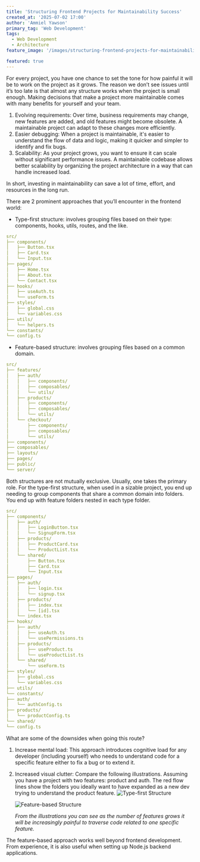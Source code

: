 ```yaml
---
title: 'Structuring Frontend Projects for Maintainability Success'
created_at: '2025-07-02 17:00'
author: 'Ammiel Yawson'
primary_tag: 'Web Development'
tags:
  - Web Development
  - Architecture
feature_image: '/images/structuring-frontend-projects-for-maintainability-success/featured.webp'

featured: true
---
```


For every project, you have one chance to set the tone for how painful it will be to work on the project as it grows. The reason we don’t see issues until it’s too late is that almost any structure works when the project is small enough. Making decisions that make a project more maintainable comes with many benefits for yourself and your team.

1. Evolving requirements: Over time, business requirements may change, new features are added, and old features might become obsolete. A maintainable project can adapt to these changes more efficiently.
2. Easier debugging: When a project is maintainable, it's easier to understand the flow of data and logic, making it quicker and simpler to identify and fix bugs.
3. Scalability: As your project grows, you want to ensure it can scale without significant performance issues. A maintainable codebase allows better scalability by organizing the project architecture in a way that can handle increased load.

In short, investing in maintainability can save a lot of time, effort, and resources in the long run.

There are 2 prominent approaches that you’ll encounter in the frontend world:

- Type-first structure: involves grouping files based on their type: components, hooks, utils, routes, and the like.

```yaml
src/
├── components/
│   ├── Button.tsx
│   ├── Card.tsx
│   └── Input.tsx
├── pages/
│   ├── Home.tsx
│   ├── About.tsx
│   └── Contact.tsx
├── hooks/
│   ├── useAuth.ts
│   └── useForm.ts
├── styles/
│   ├── global.css
│   └── variables.css
├── utils/
│   └── helpers.ts
└── constants/
└── config.ts
```

- Feature-based structure: involves grouping files based on a common domain.

```yaml
src/
├── features/
│   ├── auth/
│   │   ├── components/
│   │   ├── composables/
│   │   └── utils/
│   ├── products/
│   │   ├── components/
│   │   ├── composables/
│   │   └── utils/
│   └── checkout/
│       ├── components/
│       ├── composables/
│       └── utils/
├── components/
├── composables/
├── layouts/
├── pages/
├── public/
└── server/
```

Both structures are not mutually exclusive. Usually, one takes the primary role. For the type-first structure, when used in a sizable project, you end up needing to group components that share a common domain into folders. You end up with feature folders nested in each type folder.

```yaml
src/
├── components/
│   ├── auth/
│   │   ├── LoginButton.tsx
│   │   └── SignupForm.tsx
│   ├── products/
│   │   ├── ProductCard.tsx
│   │   └── ProductList.tsx
│   └── shared/
│       ├── Button.tsx
│       ├── Card.tsx
│       └── Input.tsx
├── pages/
│   ├── auth/
│   │   ├── login.tsx
│   │   └── signup.tsx
│   ├── products/
│   │   ├── index.tsx
│   │   └── [id].tsx
│   └── index.tsx
├── hooks/
│   ├── auth/
│   │   ├── useAuth.ts
│   │   └── usePermissions.ts
│   ├── products/
│   │   ├── useProduct.ts
│   │   └── useProductList.ts
│   └── shared/
│       └── useForm.ts
├── styles/
│   ├── global.css
│   └── variables.css
├── utils/
└── constants/
├── auth/
│   └── authConfig.ts
├── products/
│   └── productConfig.ts
└── shared/
└── config.ts
```

What are some of the downsides when going this route?

1. Increase mental load:
   This approach introduces cognitive load for any developer (including yourself) who needs to understand code for a specific feature either to fix a bug or to extend it.
2. Increased visual clutter:
   Compare the following illustrations. Assuming you have a project with two features: product and auth. The red flow lines show the folders you ideally want to have expanded as a new dev trying to understand the product feature.
   ![Type-first Structure](/images/structuring-frontend-projects-for-maintainability-success/type-first.png)


   ![Feature-based Structure](/images/structuring-frontend-projects-for-maintainability-success/feature-based.png)

   _From the illustrations you can see as the number of features grows it will be increasingly painful to traverse code related to one specific feature._

The feature-based approach works well beyond frontend development. From experience, it is also useful when setting up Node.js backend applications.
